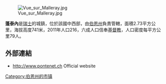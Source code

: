 [[Image:Vue_sur_Malleray.jpg|right]]

'''蓬泰內'''是[[瑞士|瑞士]]的城鎮，位於該國中西部，由[[伯恩州|伯恩州]]負責管轄，面積2.73平方公里，海拔高度741米，2011年人口216，六成人口信奉[[基督教|基督教]]，人口密度每平方公里79人。

==外部連結==
*http://www.pontenet.ch {{Wayback|url=http://www.pontenet.ch/ |date=20160110150242 }} Official website

{{Switzerland-geo-stub}}
[[Category:伯恩州的市镇|Category:伯恩州的市镇]]